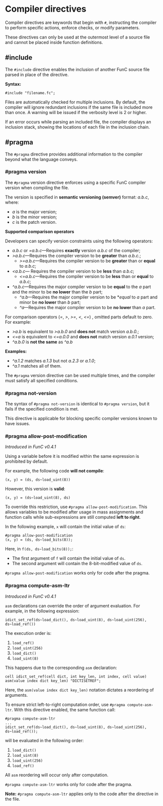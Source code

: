 
# Compiler directives
Compiler directives are keywords that begin with `#`, instructing the compiler to perform specific actions, enforce checks, or modify parameters.

These directives can only be used at the outermost level of a source file and cannot be placed inside function definitions.

## #include
The `#include` directive enables the inclusion of another FunC source file parsed in place of the directive.

**Syntax:**

```func
#include "filename.fc";
```

Files are automatically checked for multiple inclusions. By default, the compiler will ignore redundant inclusions if the same file is included more than once. A warning will be issued if the verbosity level is 2 or higher.

If an error occurs while parsing an included file, the compiler displays an inclusion stack, showing the locations of each file in the inclusion chain.

## #pragma
The `#pragma` directive provides additional information to the compiler beyond what the language conveys.


### #pragma version
The `#pragma` version directive enforces using a specific FunC compiler version when compiling the file.

The version is specified in **semantic versioning (semver)** format: _a.b.c_, where:
- _a_ is the major version;
- _b_ is the minor version;
- _c_ is the patch version.

**Supported comparison operators**

Developers can specify version constraints using the following operators:

- _a.b.c_ or _=a.b.c_—Requires **exactly** version _a.b.c_ of the compiler;
- _>a.b.c_—Requires the compiler version to be **greater** than _a.b.c._;
  * _>=a.b.c_—Requires the compiler version to be **greater** than or **equal** to _a.b.c_;
- _\<a.b.c_— Requires the compiler version to be **less** than _a.b.c_;
  * _\<=a.b.c_—Requires the compiler version to be **less** than or **equal** to _a.b.c_;
- _^a.b.c_—Requires the major compiler version to be **equal** to the _a_ part and the minor to be **no lower** than the _b_ part;
  * _^a.b_—Requires the major compiler version to be **equal* to _a_ part and minor be **no lower** than _b_ part;
  * _^a_—Requires the major compiler version to be **no lower** than _a_ part.

For comparison operators (_=_, _>_, _>=_, _\<_, _\<=_) , omitted parts default to zero.
For example:

- _>a.b_ is equivalent to _>a.b.0_ and **does not** match version _a.b.0._;
- _\<=a_ is equivalent to _\<=a.0.0_ and **does not** match version _a.0.1_ version;
- _^a.b.0_ is **not the same** as _^a.b_

**Examples:**
-  _^a.1.2_ matches _a.1.3_ but not _a.2.3_ or _a.1.0_;
- _^a.1_ matches all of them.

The `#pragma` version directive can be used multiple times, and the compiler must satisfy all specified conditions.

### #pragma not-version

The syntax of `#pragma not-version` is identical to `#pragma version`, but it fails if the specified condition is met.

This directive is applicable for blocking specific compiler versions known to have issues.


### #pragma allow-post-modification
_Introduced in FunC v0.4.1_

Using a variable before it is modified within the same expression is prohibited by default.

For example, the following code **will not compile**:

```func
(x, y) = (ds, ds~load_uint(8))
```

However, this version is **valid**:

```func
(x, y) = (ds~load_uint(8), ds)
```
To override this restriction, use `#pragma allow-post-modification`. This allows variables to be modified after usage in mass assignments and function calls while sub-expressions are still computed **left to right**.

In the following example, `x` will contain the initial value of `ds`:
```func
#pragma allow-post-modification
(x, y) = (ds, ds~load_bits(8)); 
```

Here, in `f(ds, ds~load_bits(8));`:
- The first argument of `f` will contain the initial value of `ds`.
- The second argument will contain the 8-bit-modified value of `ds`.

`#pragma allow-post-modification` works only for code after the pragma.

### #pragma compute-asm-ltr
_Introduced in FunC v0.4.1_

`asm` declarations can override the order of argument evaluation. For example, in the following expression:

```func
idict_set_ref(ds~load_dict(), ds~load_uint(8), ds~load_uint(256), ds~load_ref())
```

The execution order is:
1. `load_ref()`
2. `load_uint(256)`
3. `load_dict()`
4. `load_uint(8)`
   
This happens due to the corresponding `asm` declaration:

```func
cell idict_set_ref(cell dict, int key_len, int index, cell value) asm(value index dict key_len) "DICTISETREF";
```
Here, the `asm(value index dict key_len)` notation dictates a reordering of arguments.


To ensure strict left-to-right computation order, use `#pragma compute-asm-ltr`. With this directive enabled, the same function call:

```func
#pragma compute-asm-ltr
...
idict_set_ref(ds~load_dict(), ds~load_uint(8), ds~load_uint(256), ds~load_ref());
```

will be evaluated in the following order:
1. `load_dict()`
2. `load_uint(8)`
3. `load_uint(256)`
4. `load_ref()`

All `asm` reordering will occur only after computation.

`#pragma compute-asm-ltr` works only for code after the pragma.


**Note:** `#pragma compute-asm-ltr` applies only to the code after the directive in the file.
<Feedback />

